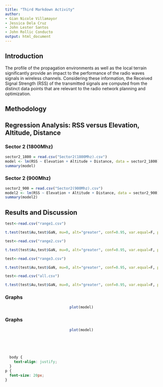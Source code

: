 ```yaml
---
title: "Third Markdown Activity"
author: 
- Gian Nicole Villamayor
- Jessica Dela Cruz
- John Lester Santos
- John Rollic Conducto
output: html_document
---
```


## Introduction
<p>
The profile of the propagation environments as well as the local terrain significantly provide an impact to the performance of the radio waves signals in wireless channels.  Considering these information, the Received Signal Strength (RSS) of the transmitted signals are computed from the distinct data points that are relevant to the radio network planning and optimization.
</p>

## Methodology
## Regression Analysis: RSS versus Elevation, Altitude, Distance
### Sector 2 (1800Mhz)
```r
sector2_1800 = read.csv("Sector2(1800Mhz).csv")
model <- lm(RSS ~ Elevation + Altitude + Distance, data = sector2_1800)
summary(model)
```
### Sector 2 (900Mhz)
```r
sector2_900 = read.csv("Sector2(900Mhz).csv")
model2 <- lm(RSS ~ Elevation + Altitude + Distance, data = sector2_900)
summary(model2)
```

## Results and Discussion

```r
test<-read.csv("range1.csv")
```
```r
t.test(test$Au,test$GaN, mu=0, alt="greater", conf=0.95, var.equal=F, paired=F)
```

```r
test<-read.csv("range2.csv")
```
```r
t.test(test$Au,test$GaN, mu=0, alt="greater", conf=0.95, var.equal=F, paired=F)
```

```r
test<-read.csv("range3.csv")
```
```r
t.test(test$Au,test$GaN, mu=0, alt="greater", conf=0.95, var.equal=F, paired=F)
```

```r
test<-read.csv("all.csv")
```
```r
t.test(test$Au,test$GaN, mu=0, alt="greater", conf=0.95, var.equal=F, paired=F)
```


### Graphs

<center>
```r
plot(model)
```
</center>


### Graphs


<center>
```r
plot(model)
```
</center>


<br>

<br>

```css
  body {
    text-align: justify;
  }
p {
  font-size: 20px;
}
```

